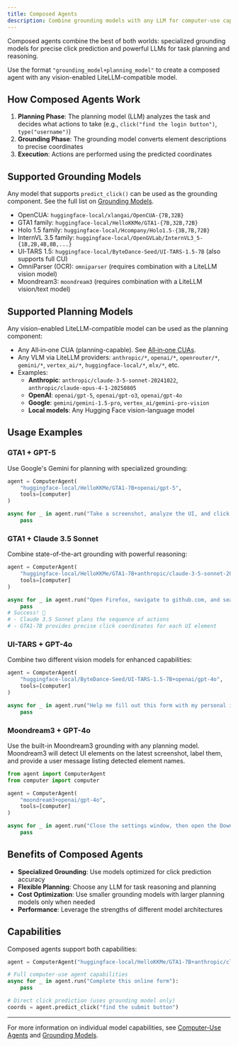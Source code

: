 ```yaml
---
title: Composed Agents
description: Combine grounding models with any LLM for computer-use capabilities
---
```


Composed agents combine the best of both worlds: specialized grounding models for precise click prediction and powerful LLMs for task planning and reasoning.

Use the format `"grounding_model+planning_model"` to create a composed agent with any vision-enabled LiteLLM-compatible model.

## How Composed Agents Work

1. **Planning Phase**: The planning model (LLM) analyzes the task and decides what actions to take (e.g., `click("find the login button")`, `type("username")`)
2. **Grounding Phase**: The grounding model converts element descriptions to precise coordinates
3. **Execution**: Actions are performed using the predicted coordinates

## Supported Grounding Models

Any model that supports `predict_click()` can be used as the grounding component. See the full list on [Grounding Models](./grounding-models).

- OpenCUA: `huggingface-local/xlangai/OpenCUA-{7B,32B}`
- GTA1 family: `huggingface-local/HelloKKMe/GTA1-{7B,32B,72B}`
- Holo 1.5 family: `huggingface-local/Hcompany/Holo1.5-{3B,7B,72B}`
- InternVL 3.5 family: `huggingface-local/OpenGVLab/InternVL3_5-{1B,2B,4B,8B,...}`
- UI‑TARS 1.5: `huggingface-local/ByteDance-Seed/UI-TARS-1.5-7B` (also supports full CU)
- OmniParser (OCR): `omniparser` (requires combination with a LiteLLM vision model)
- Moondream3: `moondream3` (requires combination with a LiteLLM vision/text model)

## Supported Planning Models

Any vision-enabled LiteLLM-compatible model can be used as the planning component:

- Any All‑in‑one CUA (planning-capable). See [All‑in‑one CUAs](./computer-use-agents).
- Any VLM via LiteLLM providers: `anthropic/*`, `openai/*`, `openrouter/*`, `gemini/*`, `vertex_ai/*`, `huggingface-local/*`, `mlx/*`, etc.
- Examples:
  - **Anthropic**: `anthropic/claude-3-5-sonnet-20241022`, `anthropic/claude-opus-4-1-20250805`
  - **OpenAI**: `openai/gpt-5`, `openai/gpt-o3`, `openai/gpt-4o`
  - **Google**: `gemini/gemini-1.5-pro`, `vertex_ai/gemini-pro-vision`
  - **Local models**: Any Hugging Face vision-language model

## Usage Examples

### GTA1 + GPT-5

Use Google's Gemini for planning with specialized grounding:

```python
agent = ComputerAgent(
    "huggingface-local/HelloKKMe/GTA1-7B+openai/gpt-5",
    tools=[computer]
)

async for _ in agent.run("Take a screenshot, analyze the UI, and click on the most prominent button"):
    pass
```

### GTA1 + Claude 3.5 Sonnet

Combine state-of-the-art grounding with powerful reasoning:

```python
agent = ComputerAgent(
    "huggingface-local/HelloKKMe/GTA1-7B+anthropic/claude-3-5-sonnet-20241022", 
    tools=[computer]
)

async for _ in agent.run("Open Firefox, navigate to github.com, and search for 'computer-use'"):
    pass
# Success! 🎉
# - Claude 3.5 Sonnet plans the sequence of actions
# - GTA1-7B provides precise click coordinates for each UI element
```

### UI-TARS + GPT-4o

Combine two different vision models for enhanced capabilities:

```python
agent = ComputerAgent(
    "huggingface-local/ByteDance-Seed/UI-TARS-1.5-7B+openai/gpt-4o",
    tools=[computer]
)

async for _ in agent.run("Help me fill out this form with my personal information"):
    pass
```

### Moondream3 + GPT-4o

Use the built-in Moondream3 grounding with any planning model. Moondream3 will detect UI elements on the latest screenshot, label them, and provide a user message listing detected element names.

```python
from agent import ComputerAgent
from computer import computer

agent = ComputerAgent(
    "moondream3+openai/gpt-4o",
    tools=[computer]
)

async for _ in agent.run("Close the settings window, then open the Downloads folder"):
    pass
```

## Benefits of Composed Agents

- **Specialized Grounding**: Use models optimized for click prediction accuracy
- **Flexible Planning**: Choose any LLM for task reasoning and planning
- **Cost Optimization**: Use smaller grounding models with larger planning models only when needed
- **Performance**: Leverage the strengths of different model architectures

## Capabilities

Composed agents support both capabilities:

```python
agent = ComputerAgent("huggingface-local/HelloKKMe/GTA1-7B+anthropic/claude-3-5-sonnet-20241022")

# Full computer-use agent capabilities
async for _ in agent.run("Complete this online form"):
    pass

# Direct click prediction (uses grounding model only)
coords = agent.predict_click("find the submit button")
```

---

For more information on individual model capabilities, see [Computer-Use Agents](./computer-use-agents) and [Grounding Models](./grounding-models).
